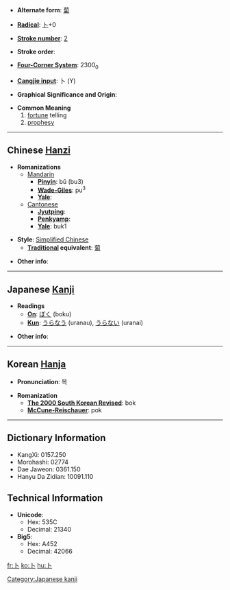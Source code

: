 * '''Alternate form''': [[蔔]]

* '''[[Wiktionary:Chinese radical index| Radical]]''': [[Wiktionary:Chinese radical index 卜|卜]]+0

* '''[[Wiktionary:Chinese total strokes index|Stroke number]]''': [[Wiktionary:Chinese total strokes index 2|2]]

* '''Stroke order''': 

* '''[[Wiktionary:Chinese four corner index|Four-Corner System]]''': 2300<sub>0</sub>

* '''[[Wiktionary:Chinese Cangjie index|Cangjie input]]''': 卜 (Y)

* '''Graphical Significance and Origin''': 

* '''Common Meaning'''
*# [[fortune]] telling
*# [[prophesy]]


----

== Chinese [[Hanzi]] ==

* '''Romanizations'''
** [[Mandarin]]
*** '''[[Pinyin]]''': bǔ (bu3)
*** '''[[Wade-Giles]]''': pu<sup>3</sup>
*** '''[[Yale]]''': 
**[[Cantonese]]
***'''[[Jyutping]]''':
***'''[[Penkyamp]]''': 
***'''[[Yale]]''': buk1

* '''Style''': [[Simplified Chinese]] 
** '''[[Traditional Chinese|Traditional]] equivalent''': [[蔔]]

* '''Other info''': 

----

== Japanese [[Kanji]] ==

* '''Readings'''
** '''[[On]]''': [[ぼく]] (boku)
** '''[[Kun]]''': [[うらなう]] (uranau), [[うらない]] (uranai)

* '''Other info''':  

----

== Korean [[Hanja]] ==

* '''Pronunciation''': 복

* '''Romanization'''
** '''[[The 2000 South Korean Revised Romanization|The 2000 South Korean Revised]]''': bok
** '''[[McCune-Reischauer]]''': pok

----

== Dictionary Information ==

* KangXi: 0157.250
* Morohashi: 02774
* Dae Jaweon: 0361.150
* Hanyu Da Zidian: 10091.110

== Technical Information ==

* '''Unicode''':
** Hex: 535C
** Decimal: 21340
* '''Big5''':
** Hex: A452
** Decimal: 42066

[[Category:Japanese kanji]]

[[fr:卜]]
[[ko:卜]]
[[hu:卜]]